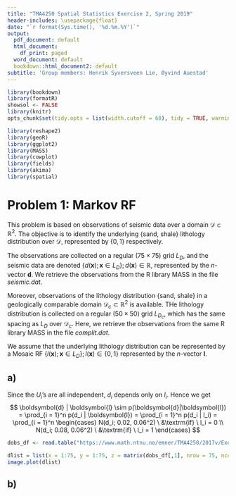 ```yaml
--- 
title: "TMA4250 Spatial Statistics Exercise 2, Spring 2019"
header-includes: \usepackage{float}
date: "`r format(Sys.time(), '%d.%m.%Y')`"
output:
  pdf_document: default
  html_document:
    df_print: paged
  word_document: default
  bookdown::html_document2: default
subtitle: 'Group members: Henrik Syversveen Lie, Øyvind Auestad'
---
```



```r
library(bookdown)
library(formatR)
showsol <- FALSE
library(knitr)
opts_chunk$set(tidy.opts = list(width.cutoff = 68), tidy = TRUE, warning = FALSE, error = FALSE, message = FALSE, echo = TRUE, fig.pos = 'H')
```


```r
library(reshape2)
library(geoR)
library(ggplot2)
library(MASS)
library(cowplot)
library(fields)
library(akima)
library(spatial)
```

# Problem 1: Markov RF

This problem is based on observations of seismic data over a domain $\mathcal{D}\subset \mathbb{R}^2$. The objective is to identify the underlying {sand, shale} lithology distribution over $\mathcal{D}$, represented by $\{0, 1\}$ respectively. 

The observations are collected on a regular $(75 \times 75)$ grid $L_D$, and the seismic data are denoted $\{d(\mathbf{x}); \mathbf{x} \in L_D\};d(\mathbf{x})\in \mathbb{R}$, represented by the $n$-vector $\mathbf{d}$. We retrieve the observations from the R library MASS in the file _seismic.dat_. 

Moreover, observations of the lithology distribution {sand, shale} in a geologically comparable domain $\mathcal{D}_c \subset \mathbb{R}^2$ is available. THe lithology distribution is collected on a regular $(50\times 50)$ grid $L_{D_c}$, which has the same spacing as $L_D$ over $\mathcal{D}_c$. Here, we retrieve the observations from the same R library MASS in the file _complit.dat_.

We assume that the underlying lithology distribution can be represented by a Mosaic RF $\{l(\mathbf{x});\mathbf{x}\in L_D\};l(\mathbf{x})\in\{0,1\}$ represented by the $n$-vector $\mathbf{l}$.

## a)

Since the $U_i$'s are all independent, $d_i$ depends only on $l_i$. Hence we get
$$
\boldsymbol{d} | \boldsymbol{l} \sim p(\boldsymbol{d}|\boldsymbol{l}) = \prod_{i = 1}^n p(d_i | \boldsymbol{l}) = \prod_{i = 1}^n p(d_i | l_i) = \prod_{i = 1}^n
\begin{cases}
N(d_i; 0.02, 0.06^2) \ &\textrm{if} \ l_i = 0 \\
N(d_i; 0.08, 0.06^2) \ &\textrm{if} \ l_i = 1
\end{cases}
$$
```r
dobs_df <- read.table("https://www.math.ntnu.no/emner/TMA4250/2017v/Exercise3/seismic.dat")

dlist = list(x = 1:75, y = 1:75, z = matrix(dobs_df[,1], nrow = 75, ncol = 75))
image.plot(dlist)
```

## b)







